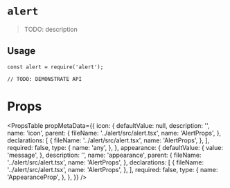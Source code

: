 # `alert`

> TODO: description

## Usage

```
const alert = require('alert');

// TODO: DEMONSTRATE API
```

# Props

<PropsTable
  propMetaData={{
    icon: {
      defaultValue: null,
      description: '',
      name: 'icon',
      parent: {
        fileName: '../alert/src/alert.tsx',
        name: 'AlertProps',
      },
      declarations: [
        {
          fileName: '../alert/src/alert.tsx',
          name: 'AlertProps',
        },
      ],
      required: false,
      type: {
        name: 'any',
      },
    },
    appearance: {
      defaultValue: {
        value: 'message',
      },
      description: '',
      name: 'appearance',
      parent: {
        fileName: '../alert/src/alert.tsx',
        name: 'AlertProps',
      },
      declarations: [
        {
          fileName: '../alert/src/alert.tsx',
          name: 'AlertProps',
        },
      ],
      required: false,
      type: {
        name: 'AppearanceProp',
      },
    },
  }}
/>
